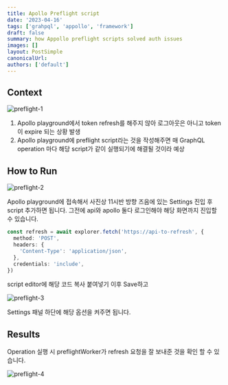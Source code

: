 ```yaml
---
title: Apollo Preflight script
date: '2023-04-16'
tags: ['grahpql', 'appollo', 'framework']
draft: false
summary: how Appollo preflight scripts solved auth issues
images: []
layout: PostSimple
canonicalUrl:
authors: ['default']
---
```


## Context

![preflight-1](/static/images/apollo-preflight/preflight-1.png)

1. Apollo playground에서 token refresh를 해주지 않아 로그아웃은 아니고 token이 expire 되는 상황 발생
2. Apollo playground에 preflight script라는 것을 작성해주면 매 GraphQL operation 마다 해당 script가 같이 실행되기에 해결될 것이라 예상

## How to Run

![preflight-2](/static/images/apollo-preflight/preflight-2.png)

Apollo playground에 접속해서 사진상 11시반 방향 즈음에 있는 Settings 진입 후 script 추가하면 됩니다. 그전에 api와 apollo 둘다 로그인해야 해당 화면까지 진입할 수 있습니다.

```ts
const refresh = await explorer.fetch('https://api-to-refresh', {
  method: 'POST',
  headers: {
    'Content-Type': 'application/json',
  },
  credentials: 'include',
})
```

script editor에 해당 코드 복사 붙여넣기 이후 Save하고

![preflight-3](/static/images/apollo-preflight/preflight-3.png)

Settings 패널 하단에 해당 옵션을 켜주면 됩니다.

## Results

Operation 실행 시 preflightWorker가 refresh 요청을 잘 보내준 것을 확인 할 수 있습니다.

![preflight-4](/static/images/apollo-preflight/preflight-4.png)

